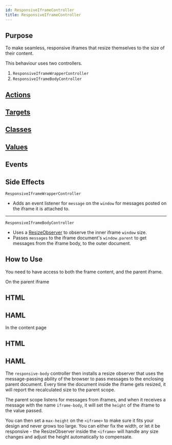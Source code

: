 ```yaml
---
id: ResponsiveIframeController
title: ResponsiveIframeController
---
```




## Purpose

To make seamless, responsive iframes that resize themselves to the size of their content.

This behaviour uses two controllers.

1. `ResponsiveIframeWrapperController`
1. `ResponsiveIframeBodyController`


## [Actions](https://stimulus.hotwire.dev/reference/actions)
<NoActions/>

## [Targets](https://stimulus.hotwire.dev/reference/targets)
<NoTargets/>

## [Classes](https://stimulus.hotwire.dev/reference/classes)
<NoClasses/>

## [Values](https://stimulus.hotwire.dev/reference/values)
<NoValues/>

## Events
<NoEvents/>

## Side Effects

`ResponsiveIframeWrapperController`

- Adds an event listener for `message` on the `window` for messages posted on the iframe it is attached to.

---

`ResponsiveIframeBodyController`

- Uses a [ResizeObserver](https://developer.mozilla.org/en-US/docs/Web/API/ResizeObserver) to observe the inner iframe `window` size.
- Passes `messages` to the iframe document's `window.parent` to get messages from the iframe body, to the outer document.



## How to Use

You need to have access to both the frame content, and the parent iframe.

On the parent iframe

## HTML

<ResponsiveIframeWrapperControllerHtml/>

## HAML

<ResponsiveIframeWrapperControllerHaml/>


In the content page

## HTML

<ResponsiveIframeBodyControllerHtml/>

## HAML

<ResponsiveIframeBodyControllerHaml/>


The `responsive-body` controller then installs a resize observer that uses the message-passing ability of the browser to pass messages to the enclosing parent document. Every time the document inside the iframe gets resized, it will report the recalculated size to the parent scope.

The parent scope listens for messages from iframes, and when it receives a message with the name
`iframe-body`, it will set the `height` of the iframe to the value passed.

You can then set a `max-height` on the `<iframe>` to make sure it fits your design and never grows too large.
You can either fix the width, or let it be responsive - the ResizeObserver inside the `<iframe>` will handle any size changes and adjust the height automatically to compensate. 
